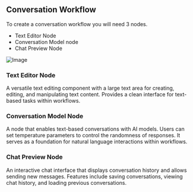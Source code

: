 ## Conversation Workflow

To create a conversation workflow you will need 3 nodes.

- Text Editor Node
- Conversation  Model node
- Chat Preview Node

![Image](/chat-workflow.png)

### Text Editor Node

A versatile text editing component with a large text area for creating, editing, and manipulating text content. Provides a clean interface for text-based tasks within workflows.

### Conversation Model Node

A node that enables text-based conversations with AI models. Users can set temperature parameters to control the randomness of responses. It serves as a foundation for natural language interactions within workflows.

### Chat Preview Node

An interactive chat interface that displays conversation history and allows sending new messages. Features include saving conversations, viewing chat history, and loading previous conversations.
